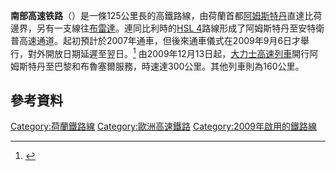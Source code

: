 {{expand|time=2014-07-23T06:54:18+00:00}}
{{refimprove|time=2014-07-23T06:26:38+00:00}}
{{Infobox rail line
| name     = 南部高速铁路
| image= Hslbenelux.png
| caption= 路線圖
| image_width = 250px
| start= {{NLD}}阿姆斯特丹－比荷邊界
| open_date= 2009年9月7日
| track_gauge = 標準軌
|electrified= 25kV 50Hz 交流電
|track_length  = 125公里
}}
'''南部高速铁路'''（{{lang-nl|'''Hogesnelheidslijn Zuid'''}}）是一條125公里長的高鐵路線，由荷蘭首都[[阿姆斯特丹|阿姆斯特丹]]直達比荷邊界，另有一支線往[[布雷達|布雷達]]。連同比利時的[[HSL_4|HSL 4]]路線形成了阿姆斯特丹至安特衛普高速通道。起初預計於2007年通車，但後來通車儀式在2009年9月6日才舉行，對外開放日期延遲至翌日。<ref name=rgi20090907>{{cite web | url=http://www.railwaygazette.com/news/single-view/view/10/ns-hispeed-launches-hsl-zuid-services.html | title=NS Hispeed launches HSL-Zuid services | publisher=[[Railway_Gazette_International|Railway Gazette International]] | date=2009-09-07 | accessdate=2014-07-23 | archive-date=2010-07-02 | archive-url=https://web.archive.org/web/20100702043118/http://www.railwaygazette.com/news/single-view/view/10/ns-hispeed-launches-hsl-zuid-services.html | dead-url=no }}</ref>
由2009年12月13日起，[[大力士高速列車|大力士高速列車]]開行阿姆斯特丹至巴黎和布魯塞爾服務，時速達300公里。其他列車則為160公里。

==參考資料==
{{references}}
{{TGV}}
{{歐洲之星}}
[[Category:荷蘭鐵路線|Category:荷蘭鐵路線]]
[[Category:歐洲高速鐵路|Category:歐洲高速鐵路]]
[[Category:2009年啟用的鐵路線|Category:2009年啟用的鐵路線]]
